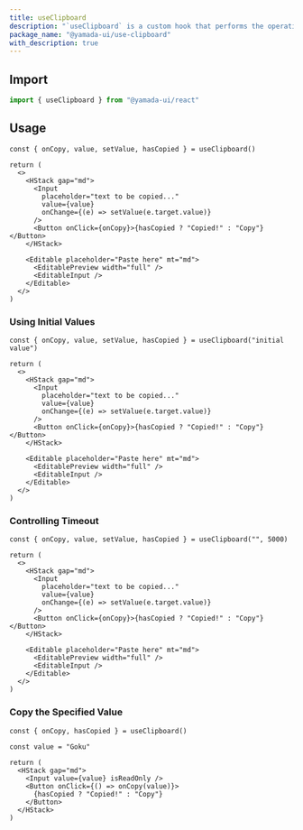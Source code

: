 ```yaml
---
title: useClipboard
description: "`useClipboard` is a custom hook that performs the operation of copying a value to the clipboard."
package_name: "@yamada-ui/use-clipboard"
with_description: true
---
```


## Import

```ts
import { useClipboard } from "@yamada-ui/react"
```

## Usage

```tsx functional=true
const { onCopy, value, setValue, hasCopied } = useClipboard()

return (
  <>
    <HStack gap="md">
      <Input
        placeholder="text to be copied..."
        value={value}
        onChange={(e) => setValue(e.target.value)}
      />
      <Button onClick={onCopy}>{hasCopied ? "Copied!" : "Copy"}</Button>
    </HStack>

    <Editable placeholder="Paste here" mt="md">
      <EditablePreview width="full" />
      <EditableInput />
    </Editable>
  </>
)
```

### Using Initial Values

```tsx functional=true
const { onCopy, value, setValue, hasCopied } = useClipboard("initial value")

return (
  <>
    <HStack gap="md">
      <Input
        placeholder="text to be copied..."
        value={value}
        onChange={(e) => setValue(e.target.value)}
      />
      <Button onClick={onCopy}>{hasCopied ? "Copied!" : "Copy"}</Button>
    </HStack>

    <Editable placeholder="Paste here" mt="md">
      <EditablePreview width="full" />
      <EditableInput />
    </Editable>
  </>
)
```

### Controlling Timeout

```tsx functional=true
const { onCopy, value, setValue, hasCopied } = useClipboard("", 5000)

return (
  <>
    <HStack gap="md">
      <Input
        placeholder="text to be copied..."
        value={value}
        onChange={(e) => setValue(e.target.value)}
      />
      <Button onClick={onCopy}>{hasCopied ? "Copied!" : "Copy"}</Button>
    </HStack>

    <Editable placeholder="Paste here" mt="md">
      <EditablePreview width="full" />
      <EditableInput />
    </Editable>
  </>
)
```

### Copy the Specified Value

```tsx functional=true
const { onCopy, hasCopied } = useClipboard()

const value = "Goku"

return (
  <HStack gap="md">
    <Input value={value} isReadOnly />
    <Button onClick={() => onCopy(value)}>
      {hasCopied ? "Copied!" : "Copy"}
    </Button>
  </HStack>
)
```
